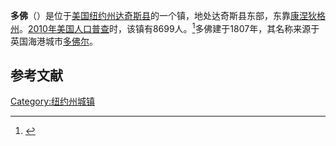 {{Infobox settlement
|official_name            =  多佛
|settlement_type          = 镇
|nickname                 =
|motto                    =
|Mayor                    = 
<!-- Images -->
|image_skyline            = Downtown Dover Plains, NY.jpg
|imagesize                =
|image_caption            =
|image_flag               =
|image_seal               = <!-- 檔案不存在 Seal of the Town of Dover, New York.png ，可從英文維基百科取得 -->

<!-- Maps -->
|pushpin_map            =
|pushpin_label_position = <!-- the position of the pushpin label: left, right, top, bottom, none -->
|pushpin_map_caption    =
|pushpin_mapsize        =
|image_map                = Dutchess County New York incorporated areas Dover highlighted.svg
|mapsize                  = 220px
|map_caption              = 
|image_map1               =
|mapsize1                 =
|map_caption1             =

<!-- Location -->
|coordinates_display      = inline,title
|coordinates_region       = US-NY
|subdivision_type         = [[国家|国家]]
|subdivision_name         = [[美国|美国]]
|subdivision_type1        = [[美国行政区划|州]]
|subdivision_name1        = [[纽约州|纽约州]]
|subdivision_type2        = [[纽约州行政区划|县]]
|subdivision_name2        = [[达奇斯县|达奇斯县]]
|government_footnotes     =
|government_type          = 
|established_title        =
|established_date         =

<!-- Area -->
|unit_pref  =  Imperial
|area_footnotes           =
|area_magnitude           =
|area_total_km2           = 145.9
|area_land_km2            = 142.9
|area_water_km2           = 3.0
|area_total_sq_mi         = 
|area_land_sq_mi          = 
|area_water_sq_mi         = 

<!-- Population -->
|population_as_of         = [[2010年美国人口普查|2010]]
|population_footnotes     =
|population_total         = 8699
|population_density_km2   = 60.9
|population_density_sq_mi = 

<!-- General information -->
|timezone                 = [[美国东部时间|EST]]
|utc_offset               = -5
|timezone_DST             = EDT
|utc_offset_DST           = -4
|elevation_footnotes      =
|elevation_m              = 146
|elevation_ft             = 479
|latd = 41 |latm = 41 |lats = 22 |latNS = N
|longd = 73 |longm = 34 |longs = 51 |longEW = W

<!-- Area/postal codes & others -->
|postal_code_type         =
|postal_code              =
|area_code                =
|website                  = {{URL|townofdoverny.us}}
|footnotes                =
}}
'''多佛'''（{{lang-en|Dover}}）是位于[[美国|美国]][[纽约州|纽约州]][[达奇斯县|达奇斯县]]的一个镇，地处达奇斯县东部，东靠[[康涅狄格州|康涅狄格州]]。[[2010年美国人口普查|2010年美国人口普查]]时，该镇有8699人。<ref name>{{cite web|url=http://factfinder2.census.gov|publisher=[[United_States_Census_Bureau|United States Census Bureau]]|title=American FactFinder|accessdate=2020-10-05|archive-date=2013-09-11|archive-url=https://web.archive.org/web/20130911234518/http://factfinder2.census.gov/|dead-url=no}}</ref>多佛建于1807年，其名称来源于英国海港城市[[多佛尔|多佛尔]]。
== 参考文献 ==
{{reflist}}

{{NY-stub}}
[[Category:纽约州城镇|Category:纽约州城镇]]